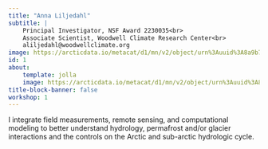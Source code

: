 ```yaml
---
title: "Anna Liljedahl"
subtitle: | 
    Principal Investigator, NSF Award 2230035<br>
    Associate Scientist, Woodwell Climate Research Center<br>
    aliljedahl@woodwellclimate.org
image: https://arcticdata.io/metacat/d1/mn/v2/object/urn%3Auuid%3A8a9b7d67-a23c-4295-888a-6f3365d87b41
id: 1
about:
    template: jolla
    image: https://arcticdata.io/metacat/d1/mn/v2/object/urn%3Auuid%3A8a9b7d67-a23c-4295-888a-6f3365d87b41
title-block-banner: false
workshop: 1
---
```


I integrate field measurements, remote sensing, and computational modeling to better understand hydrology, permafrost and/or glacier interactions and the controls on the Arctic and sub-arctic hydrologic cycle.
